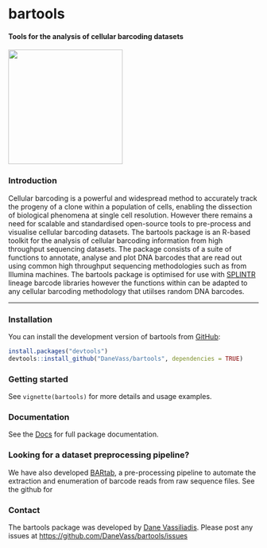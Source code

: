 # bartools

#### Tools for the analysis of cellular barcoding datasets

![](man/figures/bartools_logo.png){align="right" width="230"}

### Introduction

Cellular barcoding is a powerful and widespread method to accurately track the progeny of a clone within a population of cells, enabling the dissection of biological phenomena at single cell resolution. However there remains a need for scalable and standardised open-source tools to pre-process and visualise cellular barcoding datasets. The bartools package is an R-based toolkit for the analysis of cellular barcoding information from high throughput sequencing datasets. The package consists of a suite of functions to annotate, analyse and plot DNA barcodes that are read out using common high throughput sequencing methodologies such as from Illumina machines. The bartools package is optimised for use with [SPLINTR](https://www.nature.com/articles/s41586-021-04206-7) lineage barcode libraries however the functions within can be adapted to any cellular barcoding methodology that utiilses random DNA barcodes.

------------------------------------------------------------------------

### Installation

You can install the development version of bartools from [GitHub](https://github.com/):

```r
install.packages("devtools")
devtools::install_github("DaneVass/bartools", dependencies = TRUE)
```

### Getting started

See `vignette(bartools)` for more details and usage examples.

### Documentation

See the [Docs](https://danevass.github.io/bartools/) for full package documentation.

### Looking for a dataset preprocessing pipeline?

We have also developed [BARtab](https://github.com/DaneVass/BARtab), a pre-processing pipeline to automate the extraction and enumeration of barcode reads from raw sequence files. See the github for

### Contact

The bartools package was developed by [Dane Vassiliadis](https://findanexpert.unimelb.edu.au/profile/366000-dane-vassiliadis). Please post any issues at <https://github.com/DaneVass/bartools/issues>
